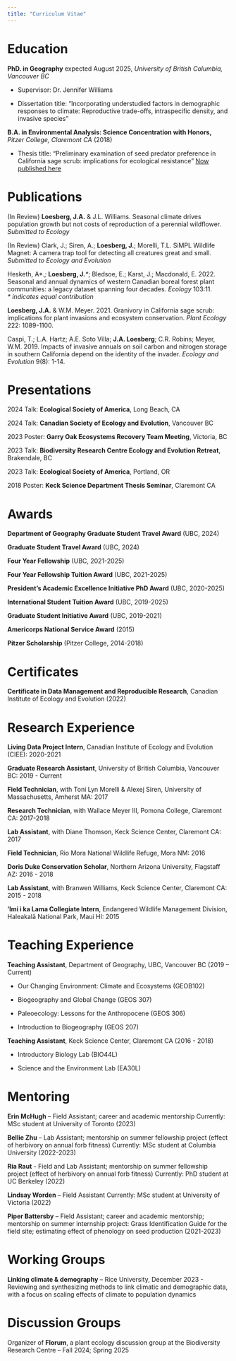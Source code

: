 ```yaml
---
title: "Curriculum Vitae"
---
```


# Education

**PhD. in Geography** expected August 2025, *University of British Columbia, Vancouver BC*

-   Supervisor: Dr. Jennifer Williams

-   Dissertation title: “Incorporating understudied factors in demographic responses to climate: Reproductive trade-offs, intraspecific density, and invasive species”

**B.A. in Environmental Analysis: Science Concentration with Honors,** *Pitzer College, Claremont CA* (2018)

-   Thesis title: “Preliminary examination of seed predator preference in California sage scrub: implications for ecological resistance” [Now published here](https://link.springer.com/article/10.1007/s11258-021-01163-z)

# Publications

(In Review) **Loesberg, J.A.** & J.L. Williams. Seasonal climate drives population growth but not costs of reproduction of a perennial wildflower. *Submitted to Ecology*

(In Review) Clark, J.; Siren, A.; **Loesberg, J.**; Morelli, T.L. SiMPL Wildlife Magnet: A camera trap tool for detecting all creatures great and small. *Submitted to Ecology and Evolution*

Hesketh, A\*.*;* **Loesberg, J.***\**; Bledsoe, E.; Karst, J.; Macdonald, E. 2022. Seasonal and annual dynamics of western Canadian boreal forest plant communities: a legacy dataset spanning four decades. *Ecology* 103:11.\
*\* indicates equal contribution*

**Loesberg, J.A.** & W.M. Meyer. 2021. Granivory in California sage scrub: implications for plant invasions and ecosystem conservation. *Plant Ecology* 222: 1089-1100.

Caspi, T.; L.A. Hartz; A.E. Soto Villa; **J.A. Loesberg**; C.R. Robins; Meyer, W.M. 2019. Impacts of invasive annuals on soil carbon and nitrogen storage in southern California depend on the identity of the invader. *Ecology and Evolution* 9(8): 1-14.

# Presentations

2024 Talk: **Ecological Society of America**, Long Beach, CA

2024 Talk: **Canadian Society of Ecology and Evolution**, Vancouver BC

2023 Poster: **Garry Oak Ecosystems Recovery Team Meeting**, Victoria, BC

2023 Talk: **Biodiversity Research Centre Ecology and Evolution Retreat**, Brakendale, BC

2023 Talk: **Ecological Society of America**, Portland, OR

2018 Poster: **Keck Science Department Thesis Seminar**, Claremont CA

# Awards

**Department of Geography Graduate Student Travel Award** (UBC, 2024)

**Graduate Student Travel Award** (UBC, 2024)

**Four Year Fellowship** (UBC, 2021-2025)

**Four Year Fellowship Tuition Award** (UBC, 2021-2025)

**President’s Academic Excellence Initiative PhD Award** (UBC, 2020-2025)

**International Student Tuition Award** (UBC, 2019-2025)

**Graduate Student Initiative Award** (UBC, 2019-2021)

**Americorps National Service Award** (2015)

**Pitzer Scholarship** (Pitzer College, 2014-2018)

# Certificates

**Certificate in Data Management and Reproducible Research**, Canadian Institute of Ecology and Evolution (2022)

# Research Experience

**Living Data Project Intern**, Canadian Institute of Ecology and Evolution (CIEE): 2020-2021

**Graduate Research Assistant**, University of British Columbia, Vancouver BC: 2019 - Current

**Field Technician**, with Toni Lyn Morelli & Alexej Siren, University of Massachusetts, Amherst MA: 2017

**Research Technician**, with Wallace Meyer III, Pomona College, Claremont CA: 2017-2018

**Lab Assistant**, with Diane Thomson, Keck Science Center, Claremont CA: 2017

**Field Technician**, Rio Mora National Wildlife Refuge, Mora NM: 2016

**Doris Duke Conservation Scholar**, Northern Arizona University, Flagstaff AZ: 2016 - 2018

**Lab Assistant**, with Branwen Williams, Keck Science Center, Claremont CA: 2015 - 2018

**‘Imi i ka Lama Collegiate Intern**, Endangered Wildlife Management Division, Haleakalā National Park, Maui HI: 2015

# Teaching Experience

**Teaching Assistant**, Department of Geography, UBC, Vancouver BC (2019 – Current)

-   Our Changing Environment: Climate and Ecosystems (GEOB102)

-   Biogeography and Global Change (GEOS 307)

-   Paleoecology: Lessons for the Anthropocene (GEOS 306)

-   Introduction to Biogeography (GEOS 207)

**Teaching Assistant**, Keck Science Center, Claremont CA (2016 - 2018)

-   Introductory Biology Lab (BIO44L)

-   Science and the Environment Lab (EA30L)

# Mentoring

**Erin McHugh** – Field Assistant; career and academic mentorship Currently: MSc student at University of Toronto (2023)

**Bellie Zhu** – Lab Assistant; mentorship on summer fellowship project (effect of herbivory on annual forb fitness) Currently: MSc student at Columbia University (2022-2023)

**Ria Raut** - Field and Lab Assistant; mentorship on summer fellowship project (effect of herbivory on annual forb fitness) Currently: PhD student at UC Berkeley (2022)

**Lindsay Worden** – Field Assistant Currently: MSc student at University of Victoria (2022)

**Piper Battersby** – Field Assistant; career and academic mentorship; mentorship on summer internship project: Grass Identification Guide for the field site; estimating effect of phenology on seed production (2021-2023)

# Working Groups

**Linking climate & demography** – Rice University, December 2023 - Reviewing and synthesizing methods to link climatic and demographic data, with a focus on scaling effects of climate to population dynamics

# Discussion Groups

Organizer of **Florum**, a plant ecology discussion group at the Biodiversity Research Centre – Fall 2024; Spring 2025

